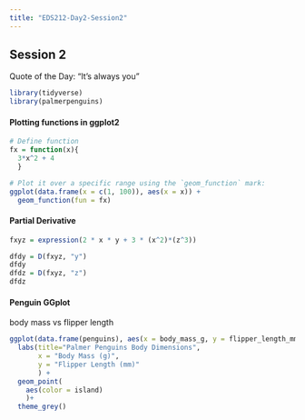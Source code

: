 ```yaml
---
title: "EDS212-Day2-Session2"
---
```


## Session 2

Quote of the Day: "It's always you"

```r
library(tidyverse)
library(palmerpenguins)
```

#### Plotting functions in ggplot2

```r
# Define function
fx = function(x){
  3*x^2 + 4
  } 

# Plot it over a specific range using the `geom_function` mark: 
ggplot(data.frame(x = c(1, 100)), aes(x = x)) + 
  geom_function(fun = fx)
```

#### Partial Derivative

```r
fxyz = expression(2 * x * y + 3 * (x^2)*(z^3))

dfdy = D(fxyz, "y")
dfdy
dfdz = D(fxyz, "z")
dfdz

```

#### Penguin GGplot

body mass vs flipper length

```r
ggplot(data.frame(penguins), aes(x = body_mass_g, y = flipper_length_mm)) + 
  labs(title="Palmer Penguins Body Dimensions", 
       x = "Body Mass (g)", 
       y = "Flipper Length (mm)"
       ) +
  geom_point(
    aes(color = island)
    )+
  theme_grey()
```

